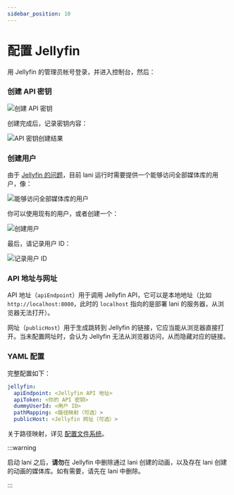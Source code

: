 ```yaml
---
sidebar_position: 10
---
```


# 配置 Jellyfin

用 Jellyfin 的管理员帐号登录，并进入控制台，然后：

### 创建 API 密钥

![创建 API 密钥](/img/jellyfin-create-api-key.png)

创建完成后，记录密钥内容：

![API 密钥创建结果](/img/jellyfin-create-api-key-result.png)

### 创建用户

由于 [Jellyfin 的问题](https://github.com/jellyfin/jellyfin/issues/2246)，目前 lani 运行时需要提供一个能够访问全部媒体库的用户，像：

![能够访问全部媒体库的用户](/img/jellyfin-user-access-all-folders.png)

你可以使用现有的用户，或者创建一个：

![创建用户](/img/jellyfin-create-user.png)

最后，请记录用户 ID：

![记录用户 ID](/img/jellyfin-record-user-id.png)

### API 地址与网址

API 地址（`apiEndpoint`）用于调用 Jellyfin API，它可以是本地地址（比如 `http://localhost:8080`，此时的 `localhost` 指向的是部署 lani 的服务器，从浏览器无法打开）。

网址（`publicHost`）用于生成跳转到 Jellyfin 的链接，它应当能从浏览器直接打开。当未配置网址时，会认为 Jellyfin 无法从浏览器访问，从而隐藏对应的链接。

### YAML 配置

完整配置如下：

```yaml
jellyfin:
  apiEndpoint: <Jellyfin API 地址>
  apiToken: <你的 API 密钥>
  dummyUserId: <用户 ID>
  pathMapping: <路径映射（可选）>
  publicHost: <Jellyfin 网址（可选）>
```

关于路径映射，详见 [配置文件系统](./file-system)。

:::warning

启动 lani 之后，**请勿**在 Jellyfin 中删除通过 lani 创建的动画，以及存在 lani 创建的动画的媒体库。如有需要，请先在 lani 中删除。

:::
